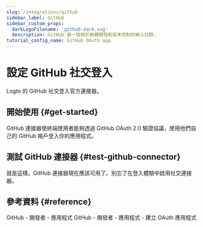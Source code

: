 ```yaml
---
slug: /integrations/github
sidebar_label: GitHub
sidebar_custom_props:
  darkLogoFilename: 'github-dark.svg'
  description: GitHub 是一個用於軟體開發和版本控制的線上社群。
tutorial_config_name: GitHub OAuth app
---
```




# 設定 GitHub 社交登入

Logto 的 GitHub 社交登入官方連接器。

<GuideTip />

## 開始使用 \{#get-started}

GitHub 連接器使終端使用者能夠透過 GitHub OAuth 2.0 驗證協議，使用他們自己的 GitHub 帳戶登入你的應用程式。

<Integration />

## 測試 GitHub 連接器 \{#test-github-connector}

就是這樣。GitHub 連接器現在應該可用了。別忘了<MainSiteUrl href="/connectors/social-connectors#enable-social-sign-in">在登入體驗中啟用社交連接器</MainSiteUrl>。

## 參考資料 \{#reference}

<Url href="https://docs.github.com/en/developers/apps/getting-started-with-apps/about-apps">
  GitHub - 開發者 - 應用程式
</Url>

<Url href="https://docs.github.com/en/developers/apps/building-oauth-apps/creating-an-oauth-app">
  GitHub - 開發者 - 應用程式 - 建立 OAuth 應用程式
</Url>
